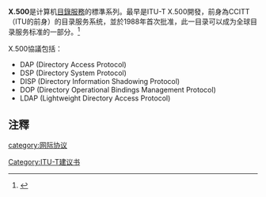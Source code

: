 {{校对翻译}}
'''X.500'''是计算机[[目錄服務|目錄服務]]的標準系列。最早是ITU-T X.500開發，前身為CCITT（ITU的前身）的目录服务系统，並於1988年首次批准，此一目录可以成为全球目录服务标准的一部分。<ref>{{Cite web |url=http://www.collectionscanada.gc.ca/iso/ill/document/ill_directory/X_500andLDAP.pdf |title=存档副本 |access-date=2011-11-08 |archive-date=2021-04-01 |archive-url=https://web.archive.org/web/20210401105523/https://www.collectionscanada.gc.ca/iso/ill/document/ill_directory/X_500andLDAP.pdf }}</ref>

X.500協議包括：

* DAP (Directory Access Protocol)
* DSP (Directory System Protocol)
* DISP (Directory Information Shadowing Protocol)
* DOP (Directory Operational Bindings Management Protocol) 
* LDAP (Lightweight Directory Access Protocol)
== 注釋 ==
{{reflist}}

{{ISO}}

{{Authority control}}
{{网络小作品}}
[[category:网际协议|category:网际协议]]

[[Category:ITU-T建议书|Category:ITU-T建议书]]